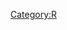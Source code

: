 [[Category:R]]

{{{class="brush: R"
# transabi.R
# statistics on abi expression data set
#

library("Hmisc")
library("lattice")
library("cluster")
library("gdata") #nobs
library("RColorBrewer")

polysection <- function(a,b,dist=dnorm,col="blue",n=11){
    dx <- seq(a,b,length.out=n)
	polygon(c(a,dx,b),c(0,dist(dx),0),border=NA,col=col)
}

polysection.funct <- function(a, b, x, y, col="blue",n=5) {
	sx <- seq(a, b, 5);
	polygon(c(x[a],x[sx],x[b]),c(0,y[sx],0),
				border=NA,col=col);
		
}


nice.dnorm <- function() {

x <- seq(-4,4,.1)
plot(x,dnorm(x),type="n",xaxs="i",yaxs="i",ylim=c(0,.4),bty="l",xaxt="n")
library(RColorBrewer)
cols<-rev(brewer.pal(4,"Blues"))
for(i in 0:3){
   polysection(i,i+1,col=cols[i+1])
   polysection(-i-1,-i,col=cols[i+1])
}

sx <- -3:3
segments(sx,0,sx,dnorm(sx),col="white")
lines(x,dnorm(x))
axis(1,sx,sx)

}

density.integrand <- function(x, dens){
	return(dens$y[x]);
}

integrate.density <- function(a, b, dens) {
	loc_a <- which(dens$x <= a);
	if (length(loc_a) == 0) loc_a <- 1;
	loc_b <- which(dens$x <= b);
	if (length(loc_b) == 0) loc_b <- 1;
	p <- loc_a[length(loc_a)];
	q <- loc_b[length(loc_b)];

	int<-integrate(density.integrand, lower=p, upper=q, dens=dens,
		subdivisions=1000);
	
}

nice.density <-function(df, ...) {

	m <- mean(df);
	d <- density(as.double(as.matrix(df)));
	plot(d, ...);

	w <- which(d$x <= m);
	loc <- w[length(w)];

	sx <- seq(loc, length(d$x), 50);
	sy <- seq(loc, 0, -50);


	
	segments(d$x[sx], 0, d$x[sx], d$y[sx], col="lightblue");
	segments(d$x[sy], 0, d$x[sy], d$y[sy], col="lightblue");

	library(RColorBrewer)
	cols<-rev(brewer.pal(length(sx),"Blues"))
	int <- integrate(density.integrand, lower=1, upper=length(d$x), 
		dens=d, subdivisions=10000);
	
	
	for (i in 1:(length(sx)-1)) {
		sub<-integrate(density.integrand, lower=sx[i], upper=sx[i+1], 
		dens=d, subdivisions=50000);
	
		polysection.funct(sx[i],sx[i+1], d$x, d$y, col=cols[i]);
		val<-as.character(round(sub$value/int$value, digits=3));	
		text((d$x[sx[i]]+d$x[sx[i+1]])/2, 0.2, val);
	}

	for (i in 1:(length(sy)-1)) {
		sub<-integrate(density.integrand, lower=sy[i+1], upper=sy[i], 
		dens=d, subdivisions=50000);
	
		polysection.funct(sy[i+1],sy[i], d$x, d$y, col=cols[i]);
		val<-as.character(round(sub$value/int$value, digits=3));	
		text((d$x[sy[i]]+d$x[sy[i+1]])/2, 0.2, val);
	}
	text(d$x[loc], 0.5, paste("mean=", round(m,digits=3)));
}

### example
nice.dnorm()
nice.density(runif(1000))


}}}
